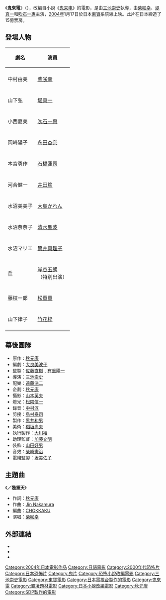 {{noteTA
| G1=JP Show
}}
{{Infobox Film
| name           = 鬼來電
| original_name  = 着信アリ
| image          = File:One-missed-call.jpeg
| director       = [[三池崇史|三池崇史]]
| producer       = [[黑井和男|黑井和男]]<br />[[佐藤直紀|佐藤直紀]]
| writer         = '''[[鬼來電|原著]]及劇本：'''<br/>[[秋元康|秋元康]]<br />'''劇本：'''<br/>[[大良美波子|大良美波子]]
| starring       = [[柴咲幸|柴咲幸]]<br />[[堤真一|堤真一]]<br />[[吹石一惠|吹石一惠]]<br />[[石橋蓮司|石橋蓮司]]<br />[[永田杏奈|永田杏奈]]<br />[[岸谷五朗|岸谷五朗]]
| music          = [[遠藤浩二|遠藤浩二]]
| cinematography = [[山本英夫|山本英夫]]
| editing        = [[島村泰司|島村泰司]]
| studio         = [[角川書店映畫株式會社|角川書店映畫株式會社]]
| distributor    = [[東寶|東寶]]
| released       = （日本）[[2004年1月|2004年1月17日]]
| runtime        = 112分鐘
| country        = [[日本電影|日本]]
| language       = 日語
| preceded_by    = 
| followed_by    = 《[[鬼來電2|鬼來電2]]》}}
《'''鬼來電'''》（{{lang-ja|着信アリ}}），改編自小說《[[鬼来电|鬼来电]]》的電影，是由[[三池崇史|三池崇史]]執導，由[[柴咲幸|柴咲幸]]、[[堤真一|堤真一]]和[[吹石一惠|吹石一惠]]主演，[[2004年電影|2004年]]1月17日於日本[[東寶|東寶]]系院線上映。此片在日本締造了15億票房。

== 登場人物 ==
{| class="wikitable"
|-
! 劇名 || 演員
|-
|-align="center"
|中村由美 || [[柴咲幸|柴咲幸]]
|-
|-align="center"
|山下弘 || [[堤真一|堤真一]]
|-
|-align="center"
|小西夏美 || [[吹石一惠|吹石一惠]]
|-
|-align="center"
|岡崎陽子 || [[永田杏奈|永田杏奈]]
|-
|-align="center"
|本宮勇作 || [[石橋蓮司|石橋蓮司]]
|-
|-align="center"
|河合健一 || [[井田篤|井田篤]]
|-
|-align="center"
|水沼美美子 || [[大島かれん|大島かれん]]
|-
|-align="center"
|水沼奈奈子 || [[清水聖波|清水聖波]]
|-
|-align="center"
|水沼マリエ || [[筒井真理子|筒井真理子]]
|-
|-align="center"
|丘 || [[岸谷五朗|岸谷五朗]]<br/>（特別出演）
|-
|-align="center"
|藤枝一郎 || [[松重豐|松重豐]]
|-
|-align="center"
|山下律子 || [[竹花梓|竹花梓]]
|-

|}

== 幕後團隊 ==
*原作：[[秋元康|秋元康]]
*編劇：[[大良美波子|大良美波子]]
*監製：[[佐藤直樹|佐藤直樹]]﹑[[有重陽一|有重陽一]]
*導演：[[三池崇史|三池崇史]]
*配樂：[[遠藤浩二|遠藤浩二]]
*企劃：[[秋元康|秋元康]]
*攝影：[[山本英夫|山本英夫]]
*燈光：[[松隈信一|松隈信一]]
*錄音：[[中村淳|中村淳]]
*剪接：[[島村泰司|島村泰司]]
*製作：[[黑井和男|黑井和男]]
*美術：[[稻垣尚夫|稻垣尚夫]]
*執行製作：[[大川裕|大川裕]]
*助理監督：[[加藤文明|加藤文明]]
*裝飾：[[山田好男|山田好男]]
*音效：[[柴崎憲治|柴崎憲治]]
*電繪監製：[[坂美佐子|坂美佐子]]

==主題曲==
《'''{{lang|ja|いくつかの空}}／幾重天'''》
*作詞：[[秋元康|秋元康]]
*作曲：[[Jin_Nakamura|Jin Nakamura]]　 
*編曲：[[CHOKKAKU|CHOKKAKU]]
*演唱：[[柴咲幸|柴咲幸]]

==外部連結==
* {{imdb title|0366292}}
* {{Amg movie|306534}}
* {{metacritic film|onemissedcall}}
{{三池崇史}}
{{DEFAULTSORT:Chakushin Ari}}
[[Category:2004年日本電影作品|Category:2004年日本電影作品]]
[[Category:日語電影|Category:日語電影]]
[[Category:2000年代恐怖片|Category:2000年代恐怖片]]
[[Category:日本恐怖片|Category:日本恐怖片]]
[[Category:鬼片|Category:鬼片]]
[[Category:恐怖小說改編電影|Category:恐怖小說改編電影]]
[[Category:三池崇史電影|Category:三池崇史電影]]
[[Category:東寶電影|Category:東寶電影]]
[[Category:日本電視台製作的電影|Category:日本電視台製作的電影]]
[[Category:鬼來電|Category:鬼來電]]
[[Category:霸凌題材電影|Category:霸凌題材電影]]
[[Category:日本小說改編電影|Category:日本小說改編電影]]
[[Category:秋元康|Category:秋元康]]
[[Category:SDP製作的電影|Category:SDP製作的電影]]